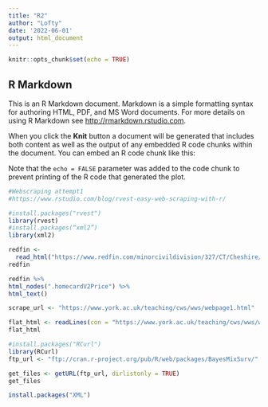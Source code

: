 ```yaml
---
title: "R2"
author: "Lofty"
date: '2022-06-01'
output: html_document
---
```


```r
knitr::opts_chunk$set(echo = TRUE)
```

## R Markdown

This is an R Markdown document. Markdown is a simple formatting syntax for authoring HTML, PDF, and MS Word documents. For more details on using R Markdown see <http://rmarkdown.rstudio.com>.

When you click the **Knit** button a document will be generated that includes both content as well as the output of any embedded R code chunks within the document. You can embed an R code chunk like this:


Note that the `echo = FALSE` parameter was added to the code chunk to prevent printing of the R code that generated the plot.

```r
#Webscraping attempt1
#https://www.rstudio.com/blog/rvest-easy-web-scraping-with-r/

#install.packages("rvest")
library(rvest)
#install.packages(“xml2”)
library(xml2)

redfin <- 
  read_html("https://www.redfin.com/minorcivildivision/327/CT/Cheshire/filter/property-type=house,min-price=200k,max-price=500k,min-beds=2,min-baths=1,include=sold-1yr")
redfin

redfin %>%
html_nodes(".homecardV2Price") %>%
html_text()
```
```r
scrape_url <- "https://www.york.ac.uk/teaching/cws/wws/webpage1.html"

flat_html <- readLines(con = "https://www.york.ac.uk/teaching/cws/wws/webpage1.html")
flat_html
```

```r
#install.packages("RCurl")
library(RCurl)
ftp_url <- "ftp://cran.r-project.org/pub/R/web/packages/BayesMixSurv/"

get_files <- getURL(ftp_url, dirlistonly = TRUE)
get_files
```
```r
install.packages("XML")

```

